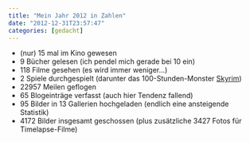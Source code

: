 ```yaml
---
title: "Mein Jahr 2012 in Zahlen"
date: "2012-12-31T23:57:47"
categories: [gedacht]
---
```


<ul>
	<li>(nur) 15 mal im Kino gewesen</li>
	<li>9 Bücher gelesen (ich pendel mich gerade bei 10 ein)</li>
	<li>118 Filme gesehen (es wird immer weniger...)</li>
	<li>2 Spiele durchgespielt (darunter das 100-Stunden-Monster [Skyrim](/blog/?s=Skyrim))</li>
	<li>22957 Meilen geflogen</li>
	<li>65 Blogeinträge verfasst (auch hier Tendenz fallend)</li>
	<li>95 Bilder in 13 Gallerien hochgeladen (endlich eine ansteigende Statistik)</li>
	<li>4172 Bilder insgesamt geschossen (plus zusätzliche 3427 Fotos für Timelapse-Filme)</li>
</ul>


